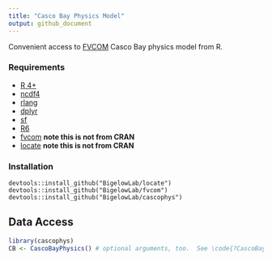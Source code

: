 ```yaml
---
title: "Casco Bay Physics Model"
output: github_document
---
```


Convenient access to [FVCOM](http://fvcom.smast.umassd.edu/fvcom/)
Casco Bay physics model from R.

### Requirements

 + [R 4+](https://www.r-project.org/)
 + [ncdf4](https://cran.r-project.org/package=ncfd4)
 + [rlang](https://cran.r-project.org/package=rlang)
 + [dplyr](https://cran.r-project.org/package=dplyr)
 + [sf](https://cran.r-project.org/package=sf)
 + [R6](https://cran.r-project.org/package=R6)
 + [fvcom](https://github.com/BigelowLab/fvcom) **note this is not from CRAN**
 + [locate](https://github.com/BigelowLab/locate) **note this is not from CRAN**

### Installation

```
devtools::install_github("BigelowLab/locate")
devtools::install_github("BigelowLab/fvcom")
devtools::install_github("BigelowLab/cascophys")
```

## Data Access

```r
library(cascophys)
CB <- CascoBayPhysics() # optional arguments, too.  See \code{?CascoBayPhysics}
```